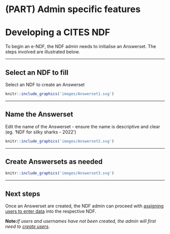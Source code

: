 # (PART) Admin specific features {-}
# Developing a CITES NDF
To begin an e-NDF, the NDF admin needs to initialise an Answerset. The steps involved are illustrated below.

---

## Select an NDF to fill {#startanswerset}
Select an NDF to create an Answerset
```r
knitr::include_graphics('images/Answerset1.svg')
```

---

## Name the Answerset
Edit the name of the Answerset - ensure the name is descriptive and clear (eg. 'NDF for silky sharks - 2022')
```r
knitr::include_graphics('images/Answerset2.svg')
```

---

## Create Answersets as needed
```r
knitr::include_graphics('images/Answerset3.svg')
```

---

## Next steps
Once an Answerset are created, the NDF admin can proceed with [assigning users to enter data](#assignRights) into the respective NDF. 

**Note:***If users and usernames have not been created, the admin will first need to [create users](#createUsers)*.